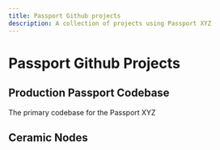 ```yaml
---
title: Passport Github projects
description: A collection of projects using Passport XYZ
---
```




# Passport Github Projects

## Production Passport Codebase

The primary codebase for the Passport XYZ

<Cards>
<Card title="Production Passport Codebase" href="https://github.com/passportxyz/passport" />
</Cards>

## Ceramic Nodes

<Cards>
<Card title="Ceramic Nodes: Production" href="https://ceramic.passport-iam.gitcoin.co" />
<Card title="Ceramic Nodes: Staging" href="https://ceramic.staging.dpopp.gitcoin.co" />
</Cards>
